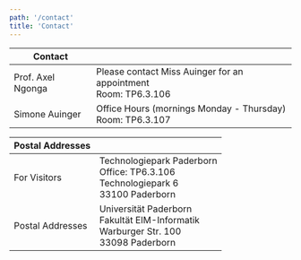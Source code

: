 ```yaml
---
path: '/contact'
title: 'Contact'
---
```


| Contact                                                     | &nbsp;                                                                |
| ----------------------------------------------------------- | --------------------------------------------------------------------- |
| <Link to="/AxelCyrilleNgongaNgomo">Prof. Axel Ngonga</Link> | Please contact Miss Auinger for an appointment <br /> Room: TP6.3.106 |
| <Link to="/SimoneAuinger">Simone Auinger</Link>             | Office Hours (mornings Monday - Thursday) <br /> Room: TP6.3.107      |

| Postal Addresses | &nbsp;                                                                                                |
| ---------------- | ----------------------------------------------------------------------------------------------------- |
| For Visitors     | Technologiepark Paderborn <br /> Office: TP6.3.106 <br /> Technologiepark 6 <br /> 33100 Paderborn    |
| Postal Addresses | Universität Paderborn <br /> Fakultät EIM-Informatik <br /> Warburger Str. 100 <br /> 33098 Paderborn |
